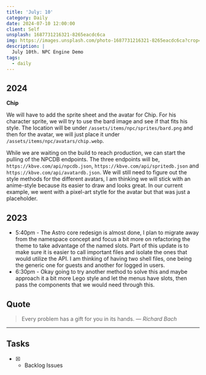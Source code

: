 ```yaml
---
title: 'July: 10'
category: Daily
date: 2024-07-10 12:00:00
client: Self
unsplash: 1687731216321-8265eacdc6ca
img: https://images.unsplash.com/photo-1687731216321-8265eacdc6ca?crop=entropy&cs=srgb&fm=jpg&ixid=MnwzNjM5Nzd8MHwxfHJhbmRvbXx8fHx8fHx8fDE2ODE3NDg2ODY&ixlib=rb-4.0.3&q=85
description: |
  July 10th. NPC Engine Demo
tags:
  - daily
---
```



## 2024

**Chip**

We will have to add the sprite sheet and the avatar for Chip.
For his character sprite, we will try to use the bard image and see if that fits his style.
The location will be under `/assets/items/npc/sprites/bard.png` and then for the avatar, we will just place it under `/assets/items/npc/avatars/chip.webp`.

While we are waiting on the build to reach production, we can start the pulling of the NPCDB endpoints.
The three endpoints will be, `https://kbve.com/api/npcdb.json`, `https://kbve.com/api/spritedb.json` and `https://kbve.com/api/avatardb.json`.
We will still need to figure out the style methods for the different avatars, I am thinking we will stick with an anime-style because its easier to draw and looks great.
In our current example, we went with a pixel-art stytle for the avatar but that was just a placeholder.

<Adsense />

## 2023
- 5:40pm - The Astro core redesign is almost done, I plan to migrate away from the namespace concept and focus a bit more on refactoring the theme to take advantage of the named slots. Part of this update is to make sure it is easier to call important files and isolate the ones that would utilize the API. I am thinking of having two shell files, one being the generic one for guests and another for logged in users. 
- 6:30pm - Okay going to try another method to solve this and maybe approach it a bit more Lego style and let the menus have slots, then pass the components that we would need through this.

## Quote

> Every problem has a gift for you in its hands.
> — <cite>Richard Bach</cite>

---

## Tasks

- [x] - Backlog Issues